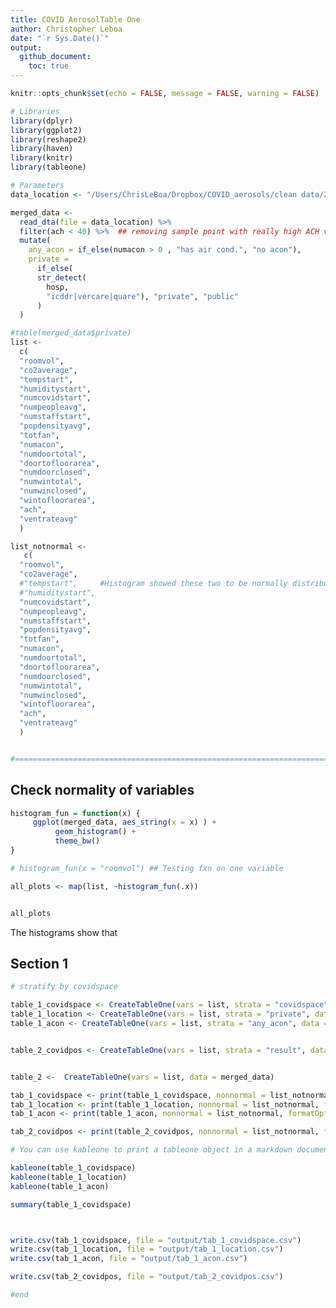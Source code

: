 ```yaml
---
title: COVID AerosolTable One
author: Christopher Leboa 
date: "`r Sys.Date()`"
output: 
  github_document:
    toc: true
---
```


```r
knitr::opts_chunk$set(echo = FALSE, message = FALSE, warning = FALSE)
```

```r
# Libraries
library(dplyr)
library(ggplot2)
library(reshape2)
library(haven)
library(knitr)
library(tableone)

# Parameters
data_location <- "/Users/ChrisLeBoa/Dropbox/COVID_aerosols/clean data/2 25 21/mergeddata_22521.dta"

merged_data <- 
  read_dta(file = data_location) %>% 
  filter(ach < 40) %>%  ## removing sample point with really high ACH value 
  mutate(
    any_acon = if_else(numacon > 0 , "has air cond.", "no acon"),
    private =
      if_else(
      str_detect(
        hosp,
        "icddr|vercare|quare"), "private", "public"
      )
  )

#table(merged_data$private)
list <-
  c(
  "roomvol",
  "co2average", 
  "tempstart",
  "humiditystart",
  "numcovidstart",
  "numpeopleavg", 
  "numstaffstart",
  "popdensityavg", 
  "totfan", 
  "numacon", 
  "numdoortotal", 
  "doortofloorarea",
  "numdoorclosed", 
  "numwintotal", 
  "numwinclosed",
  "wintofloorarea",
  "ach",
  "ventrateavg"
  )

list_notnormal <- 
   c(
  "roomvol",
  "co2average", 
  #"tempstart",     #Histogram showed these two to be normally distributed 
  #"humiditystart",
  "numcovidstart",
  "numpeopleavg", 
  "numstaffstart",
  "popdensityavg", 
  "totfan", 
  "numacon", 
  "numdoortotal", 
  "doortofloorarea",
  "numdoorclosed", 
  "numwintotal", 
  "numwinclosed",
  "wintofloorarea",
  "ach",
  "ventrateavg"
  )


#===============================================================================


```

## Check normality of variables 
```r
histogram_fun = function(x) {
     ggplot(merged_data, aes_string(x = x) ) +
          geom_histogram() + 
          theme_bw() 
}

# histogram_fun(x = "roomvol") ## Testing fxn on one variable 

all_plots <- map(list, ~histogram_fun(.x))


all_plots
```
The histograms show that 

## Section 1
```r




# stratify by covidspace 

table_1_covidspace <- CreateTableOne(vars = list, strata = "covidspace", data = merged_data)
table_1_location <- CreateTableOne(vars = list, strata = "private", data = merged_data)
table_1_acon <- CreateTableOne(vars = list, strata = "any_acon", data = merged_data)


table_2_covidpos <- CreateTableOne(vars = list, strata = "result", data = merged_data)


table_2 <-  CreateTableOne(vars = list, data = merged_data)

tab_1_covidspace <- print(table_1_covidspace, nonnormal = list_notnormal, formatOptions = list(big.mark = ","))
tab_1_location <- print(table_1_location, nonnormal = list_notnormal, formatOptions = list(big.mark = ","))
tab_1_acon <- print(table_1_acon, nonnormal = list_notnormal, formatOptions = list(big.mark = ","))

tab_2_covidpos <- print(table_2_covidpos, nonnormal = list_notnormal, formatOptions = list(big.mark = ","))

# You can use kableone to print a tableone object in a markdown document but it will fail if you add in the notnormal thing like this kableone(tab2)

kableone(table_1_covidspace)
kableone(table_1_location)
kableone(table_1_acon)

summary(table_1_covidspace)



write.csv(tab_1_covidspace, file = "output/tab_1_covidspace.csv")
write.csv(tab_1_location, file = "output/tab_1_location.csv")
write.csv(tab_1_acon, file = "output/tab_1_acon.csv")

write.csv(tab_2_covidpos, file = "output/tab_2_covidpos.csv")

#end
```

